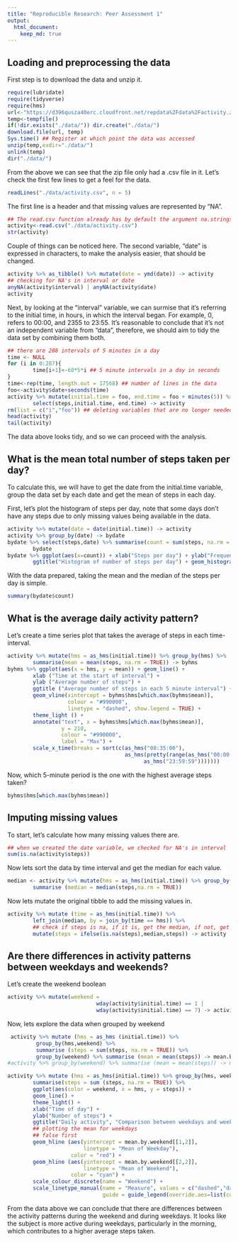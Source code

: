 ```yaml
---
title: "Reproducible Research: Peer Assessment 1"
output: 
  html_document:
    keep_md: true
---
```


## Loading and preprocessing the data

First step is to download the data and unzip it.

```r
require(lubridate)
require(tidyverse)
require(hms)
url<-"https://d396qusza40orc.cloudfront.net/repdata%2Fdata%2Factivity.zip"
temp<-tempfile()
if(!dir.exists("./data/")) dir.create("./data/")
download.file(url, temp)
Sys.time() ## Register at which point the data was accessed
unzip(temp,exdir="./data/")
unlink(temp)
dir("./data/")
```

From the above we can see that the zip file only had a .csv file in it. Let's check the first few lines to get a feel for the data.

```r
readLines("./data/activity.csv", n = 5)
```

The first line is a header and that missing values are represented by "NA".

```r
## The read.csv function already has by default the argument na.strings = "NA"
activity<-read.csv("./data/activity.csv")
str(activity)
```

Couple of things can be noticed here. The second variable, "date" is expressed in characters, to make the analysis easier, that should be changed.

```r
activity %>% as_tibble() %>% mutate(date = ymd(date)) -> activity
## checking for NA's in interval or date
anyNA(activity$interval) | anyNA(activity$date)
activity
```

Next, by looking at the "interval" variable, we can surmise that it's referring to the initial time, in hours, in which the interval began. For example, 0, refers to 00:00, and 2355 to 23:55. It's reasonable to conclude that it's not an independent variable from "data", therefore, we should aim to tidy the data set by combining them both.

```r
## there are 288 intervals of 5 minutes in a day
time <- NULL
for (i in 0:287){
        time[i+1]<-60*5*i ## 5 minute intervals in a day in seconds
}
time<-rep(time, length.out = 17568) ## number of lines in the data
foo<-activity$date+seconds(time)
activity %>% mutate(initial.time = foo, end.time = foo + minutes(5)) %>%
        select(steps,initial.time, end.time) -> activity
rm(list = c("i","foo")) ## deleting variables that are no longer needed
head(activity)
tail(activity)
```

The data above looks tidy, and so we can proceed with the analysis.

## What is the mean total number of steps taken per day?

To calculate this, we will have to get the date from the initial.time variable, group the data set by each date and get the mean of steps in each day.

First, let's plot the histogram of steps per day, note that some days don't have any steps due to only missing values being available in the data.
```r
activity %>% mutate(date = date(initial.time)) -> activity
activity %>% group_by(date) -> bydate 
bydate %>% select(steps,date) %>% summarise(count = sum(steps, na.rm = TRUE)) ->
        bydate
bydate %>% ggplot(aes(x=count)) + xlab("Steps per day") + ylab("Frequency") +
        ggtitle("Histogram of number of steps per day") + geom_histogram(bins = 61) + theme_light()
```

With the data prepared, taking the mean and the median of the steps per day is simple.

```r
summary(bydate$count)
```
## What is the average daily activity pattern?

Let's create a time series plot that takes the average of steps in each time-interval.

```r
activity %>% mutate(hms = as_hms(initial.time)) %>% group_by(hms) %>%
        summarise(mean = mean(steps, na.rm = TRUE)) -> byhms 
byhms %>% ggplot(aes(x = hms, y = mean)) + geom_line() + 
        xlab ("Time at the start of interval") + 
        ylab ("Average number of steps") +
        ggtitle ("Average number of steps in each 5 minute interval") +
        geom_vline(xintercept = byhms$hms[which.max(byhms$mean)],
                   colour = "#990000",
                   linetype = "dashed", show.legend = TRUE) +
        theme_light () +
        annotate("text", x = byhms$hms[which.max(byhms$mean)], 
                 y = 210, 
                 colour = "#990000",
                 label = "Max") +
        scale_x_time(breaks = sort(c(as_hms("08:35:00"),
                                     as_hms(pretty(range(as_hms("00:00:00"),
                                           as_hms("23:59:59")))))))
```

Now, which 5-minute period is the one with the highest average steps taken?
```r
byhms$hms[which.max(byhms$mean)]
```

## Imputing missing values

To start, let's calculate how many missing values there are.
```r
## when we created the date variable, we checked for NA's in interval
sum(is.na(activity$steps))
```

Now lets sort the data by time interval and get the median for each value.

```r
median <- activity %>% mutate(hms = as_hms(initial.time)) %>% group_by(hms) %>%
        summarise (median = median(steps,na.rm = TRUE))
```

Now lets mutate the original tibble to add the missing values in.

```r
activity %>% mutate (time = as_hms(initial.time)) %>% 
        left_join(median, by = join_by(time == hms)) %>%
        ## check if steps is na, if it is, get the median, if not, get steps
        mutate(steps = ifelse(is.na(steps),median,steps)) -> activity

```

## Are there differences in activity patterns between weekdays and weekends?

Let's create the weekend boolean

```r
activity %>% mutate(weekend =
                            wday(activity$initial.time) == 1 |
                            wday(activity$initial.time) == 7) -> activity
```

Now, lets explore the data when grouped by weekend

```r
 activity %>% mutate (hms = as_hms (initial.time)) %>%
         group_by(hms,weekend) %>%
         summarise (steps = sum(steps, na.rm = TRUE)) %>%
         group_by(weekend) %>% summarise (mean = mean(steps)) -> mean.by.weekend
#activity %>% group_by(weekend) %>% summarise (mean = mean(steps)) -> mean.by.weekend

activity %>% mutate (hms = as_hms(initial.time)) %>% group_by(hms, weekend) %>%
        summarise(steps = sum (steps, na.rm = TRUE)) %>%
        ggplot(aes(color = weekend, x = hms, y = steps)) +
        geom_line() +
        theme_light() +
        xlab("Time of day") +
        ylab("Number of steps") +
        ggtitle("Daily activity", "Comparison between weekdays and weekends") +
        ## plotting the mean for weekdays
        ## false first
        geom_hline (aes(yintercept = mean.by.weekend[[1,2]],
                        linetype = "Mean of Weekday"),
                    color = "red") +
        geom_hline (aes(yintercept = mean.by.weekend[[2,2]],
                        linetype = "Mean of Weekend"),
                    color = "cyan") +
        scale_colour_discrete(name = "Weekend") +
        scale_linetype_manual(name = "Measure", values = c("dashed","dashed"), 
                              guide = guide_legend(override.aes=list(color = c("red","cyan"))))

```

From the data above we can conclude that there are differences between the activity patterns during the weekend and during weekdays. It looks like the subject is more active during weekdays, particularly in the morning, which contributes to a higher average steps taken.
